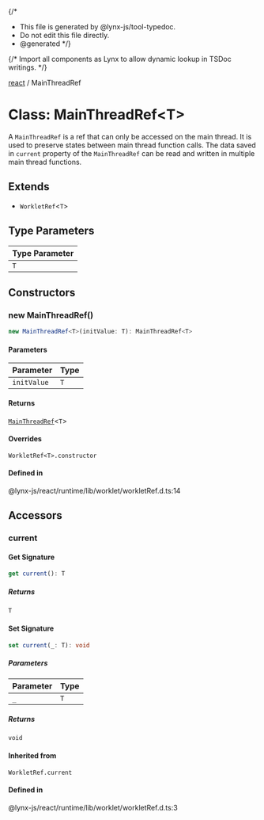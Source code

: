 {/*
* This file is generated by @lynx-js/tool-typedoc.
* Do not edit this file directly.
* @generated
*/}

{/* Import all components as Lynx to allow dynamic lookup in TSDoc writings. */}


[react](/api/react/index.mdx) / MainThreadRef

# Class: MainThreadRef\<T\>

A `MainThreadRef` is a ref that can only be accessed on the main thread. It is used to preserve
states between main thread function calls.
The data saved in `current` property of the `MainThreadRef` can be read and written in
multiple main thread functions.

## Extends

- `WorkletRef`\<`T`\>

## Type Parameters

| Type Parameter |
| ------ |
| `T` |

## Constructors

### new MainThreadRef()

```ts
new MainThreadRef<T>(initValue: T): MainThreadRef<T>
```

#### Parameters

| Parameter | Type |
| ------ | ------ |
| `initValue` | `T` |

#### Returns

[`MainThreadRef`](/api/react/Class.MainThreadRef.mdx)\<`T`\>

#### Overrides

`WorkletRef<T>.constructor`

#### Defined in

@lynx-js/react/runtime/lib/worklet/workletRef.d.ts:14

## Accessors

### current

#### Get Signature

```ts
get current(): T
```

##### Returns

`T`

#### Set Signature

```ts
set current(_: T): void
```

##### Parameters

| Parameter | Type |
| ------ | ------ |
| `_` | `T` |

##### Returns

`void`

#### Inherited from

`WorkletRef.current`

#### Defined in

@lynx-js/react/runtime/lib/worklet/workletRef.d.ts:3
